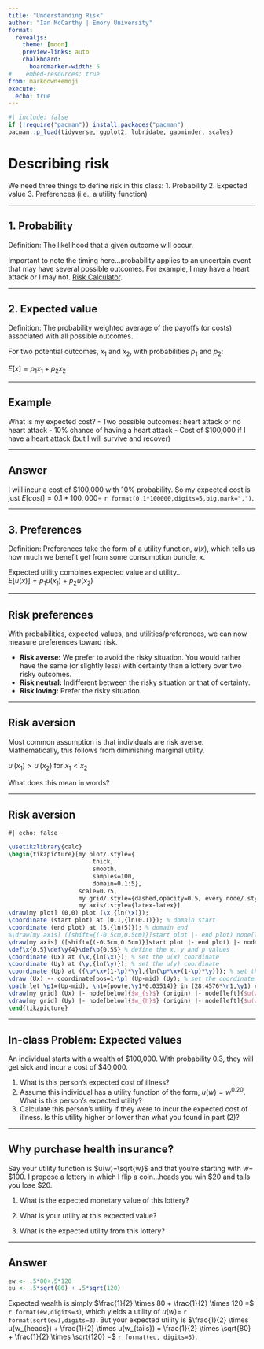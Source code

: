 ```yaml
---
title: "Understanding Risk"
author: "Ian McCarthy | Emory University"
format: 
  revealjs:
    theme: [moon]
    preview-links: auto
    chalkboard:
      boardmarker-width: 5
#    embed-resources: true
from: markdown+emoji
execute: 
  echo: true
---
```


```r
#| include: false
if (!require("pacman")) install.packages("pacman")
pacman::p_load(tidyverse, ggplot2, lubridate, gapminder, scales)
```

# Describing risk

We need three things to define risk in this class:
1. Probability
2. Expected value
3. Preferences (i.e., a utility function)

---

## 1. Probability
Definition: The likelihood that a given outcome will occur.<br>


::: {.fragment}
Important to note the timing here...probability applies to an uncertain event that may have several possible outcomes. For example, I may have a heart attack or I may not. [Risk Calculator](http://www.cvriskcalculator.com/).
:::

---

## 2. Expected value
Definition: The probability weighted average of the payoffs (or costs) associated with all possible outcomes.<br>


::: {.fragment}

For two potential outcomes, $x_{1}$ and $x_{2}$, with probabilities $p_{1}$ and $p_{2}$:<br>

$E[x] = p_{1}x_{1} + p_{2}x_{2}$

:::

---

## Example
What is my expected cost?
- Two possible outcomes: heart attack or no heart attack
- 10% chance of having a heart attack
- Cost of <span>&#36;</span>100,000 if I have a heart attack (but I will survive and recover)<br>


---

## Answer

I will incur a cost of \$100,000 with 10% probability. So my expected cost is just $E[cost]=0.1*100,000 =$ `r format(0.1*100000,digits=5,big.mark=",")`.

---

## 3. Preferences
Definition: Preferences take the form of a utility function, $u(x)$, which tells us how much we benefit get from some consumption bundle, $x$.<br>

::: {.fragment}

Expected utility combines expected value and utility...<br>
$E[u(x)] = p_{1}u(x_{1}) + p_{2}u(x_{2})$

:::

---

## Risk preferences
With probabilities, expected values, and utilities/preferences, we can now measure preferences toward risk.

::: {.fragment}
- **Risk averse:** We prefer to avoid the risky situation. You would rather have the same (or slightly less) with certainty than a lottery over two risky outcomes.
- **Risk neutral:** Indifferent between the risky situation or that of certainty.
- **Risk loving:** Prefer the risky situation. 
:::

---

## Risk aversion
Most common assumption is that individuals are risk averse. Mathematically, this follows from diminishing marginal utility.

::: {.fragment}
$u'(x_{1}) > u'(x_{2})$ for $x_{1} < x_{2}$
:::

::: {.fragment}
What does this mean in words?
:::

---

## Risk aversion

```tikz
#| echo: false

\usetikzlibrary{calc}
\begin{tikzpicture}[my plot/.style={
                        thick,
                        smooth,
                        samples=100,
                        domain=0.1:5},
                    scale=0.75,
                    my grid/.style={dashed,opacity=0.5, every node/.style={black,opacity=1, transform shape}},
                    my axis/.style={latex-latex}]
\draw[my plot] (0,0) plot (\x,{ln(\x)});
\coordinate (start plot) at (0.1,{ln(0.1)}); % domain start
\coordinate (end plot) at (5,{ln(5)}); % domain end
%\draw[my axis] ([shift={(-0.5cm,0.5cm)}]start plot |- end plot) node[left] {$u(\cdot)$} |- node[coordinate](origin){} ([shift={(0.5cm,-0.5cm)}]start plot -| end plot) node[below] {$\cdot$};
\draw[my axis] ([shift={(-0.5cm,0.5cm)}]start plot |- end plot) |- node[coordinate](origin){} ([shift={(0.5cm,-0.5cm)}]start plot -| end plot);
\def\x{0.5}\def\y{4}\def\p{0.55} % define the x, y and p values
\coordinate (Ux) at (\x,{ln(\x)}); % set the u(x) coordinate
\coordinate (Uy) at (\y,{ln(\y)}); % set the u(y) coordinate
\coordinate (Up) at ({\p*\x+(1-\p)*\y},{ln(\p*\x+(1-\p)*\y)}); % set the u(p*x+(1-p)*y) coordinate
\draw (Ux) -- coordinate[pos=1-\p] (Up-mid) (Uy); % set the coordinate on the linear curve
\path let \p1=(Up-mid), \n1={pow(e,\y1*0.03514)} in (28.4576*\n1,\y1) coordinate (Up-mid2); 
\draw[my grid] (Ux) |- node[below]{$w_{s}$} (origin) |- node[left]{$u(w_{s})$} cycle;
\draw[my grid] (Uy) |- node[below]{$w_{h}$} (origin) |- node[left]{$u(w_{h})$} cycle;
\end{tikzpicture}
```


---

## In-class Problem: Expected values
An individual starts with a wealth of \$100,000. With probability 0.3, they will get sick and incur a cost of \$40,000.

::: {.fragment}
1. What is this person's expected cost of illness?
2. Assume this individual has a utility function of the form, $u(w) = w^{0.20}$. What is this person's expected utility?
3. Calculate this person's utility if they were to incur the expected cost of illness. Is this utility higher or lower than what you found in part (2)?
:::


---

## Why purchase health insurance?
Say your utility function is $u(w)=\sqrt{w}$ and that you're starting with $w=$ \$100. I propose a lottery in which I flip a coin...heads you win \$20 and tails you lose \$20.

::: {.fragment}

1. What is the expected monetary value of this lottery? 

2. What is your utility at this expected value? 

3. What is the expected utility from this lottery?
:::

---

## Answer
```r
ew <- .5*80+.5*120
eu <- .5*sqrt(80) + .5*sqrt(120)

```
Expected wealth is simply $\frac{1}{2} \times 80 + \frac{1}{2} \times 120 =$ `r format(ew,digits=3)`, which yields a utility of $u(w)=$ `r format(sqrt(ew),digits=3)`. But your expected utility is $\frac{1}{2} \times u(w_{heads}) + \frac{1}{2} \times u(w_{tails}) = \frac{1}{2} \times \sqrt{80} + \frac{1}{2} \times \sqrt{120} =$ `r format(eu, digits=3)`.

